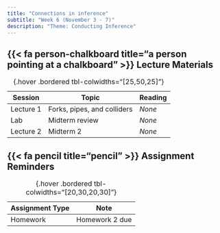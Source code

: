 ```yaml
---
title: "Connections in inference"
subtitle: "Week 6 (November 3 - 7)"
description: "Theme: Conducting Inference"
---
```


## {{< fa person-chalkboard title="a person pointing at a chalkboard" >}} Lecture Materials {#lecture-materials}

| Session | Topic  | Reading |
|---------|--------|---------|
| Lecture 1 | Forks, pipes, and colliders | *None* |
| Lab | Midterm review | *None* |
| Lecture 2 | Midterm 2 | *None* |
: {.hover .bordered tbl-colwidths="[25,50,25]"} 

## {{< fa pencil title="pencil" >}} Assignment Reminders {#assignment-reminders}

| Assignment Type | Note                      |
|-----------------|---------------------------|
| Homework        | Homework 2 due            |
: {.hover .bordered tbl-colwidths="[20,30,20,30]"} 

